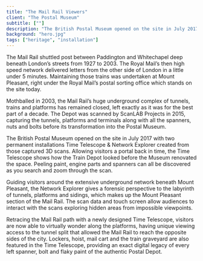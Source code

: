 ```yaml
---
title: "The Mail Rail Viewers"
client: "The Postal Museum"
subtitle: [""]
description: "The British Postal Museum opened on the site in July 2017 with two permanent installations Time Telescope & Network Explorer created from those captured 3D scans"
background: "hero.jpg"
tags: ["heritage", "installation"]
---
```



The Mail Rail shuttled post between Paddington and Whitechapel deep beneath London’s streets from 1927 to 2003. The Royal Mail’s then high speed network delivered letters from the other side of London in a little under 5 minutes. Maintaining those trains was undertaken at Mount Pleasant, right under the Royal Mail’s postal sorting office which stands on the site today.

Mothballed in 2003, the Mail Rail’s huge underground complex of tunnels, trains and platforms has remained closed, left exactly as it was for the best part of a decade. The Depot was scanned by ScanLAB Projects in 2015, capturing the tunnels, platforms and terminals along with all the spanners, nuts and bolts before its transformation into the Postal Museum.

The British Postal Museum opened on the site in July 2017 with two permanent installations Time Telescope & Network Explorer created from those captured 3D scans. Allowing visitors a portal back in time, the Time Telescope shows how the Train Depot looked before the Museum renovated the space. Peeling paint, engine parts and spanners can all be discovered as you search and zoom through the scan.

Guiding visitors around the extensive underground network beneath Mount Pleasant, the Network Explorer gives a forensic perspective to the labyrinth of tunnels, platforms and sidings, which makes up the Mount Pleasant section of the Mail Rail. The scan data and touch screen allow audiences to interact with the scans exploring hidden areas from impossible viewpoints.

<ImageMagic
  href="mail-rail-1.jpg"
  caption="The Postal Museum, The Mail Rail Depot, Network Explorer, installation view"
/>
<ImageMagic
  href="mail-rail-2.jpg"
  caption="The Postal Museum, The Mail Rail Depot , Network Explorer"
/>
<InlineVimeo id="303314035" />

Retracing the Mail Rail path with a newly designed Time Telescope, visitors are now able to virtually wonder along the platforms, having unique viewing access to the tunnel split that allowed the Mail Rail to reach the opposite sides of the city. Lockers, hoist, mail cart and the train graveyard are also featured in the Time Telescope, providing an exact digital legacy of every left spanner, bolt and flaky paint of the authentic Postal Depot.

<InlineImages>
<ImageMagic href="mail-rail-4.jpg" caption="Mail Rail Time Telescope Home Page"/>
<ImageMagic href="mail-rail-5.jpg" caption="Mail Rail Time Telescope in action"/>

</InlineImages>
